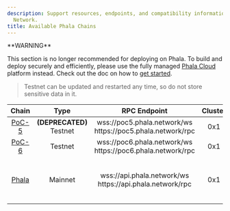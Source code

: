 ```yaml
---
description: Support resources, endpoints, and compatibility information for Phala
  Network.
title: Available Phala Chains
---
```



<Note type="danger">
**WARNING**

This section is no longer recommended for deploying on Phala. To build and deploy securely and efficiently, please use the fully managed [Phala Cloud](https://cloud.phala.network) platform instead. Check out the doc on how to [get started](/phala-cloud/getting-started/overview).
</Note>

> Testnet can be updated and restarted any time, so do not store sensitive data in it.

<table><thead><tr><th align="center">Chain</th><th width="158" align="center">Type</th><th width="272.40106201171875" align="center">RPC Endpoint</th><th align="center">Cluster</th><th width="192" align="center">Worker Endpoint</th></tr></thead><tbody><tr><td align="center"><a href="https://polkadot.js.org/apps/?rpc=wss%3A%2F%2Fpoc5.phala.network%2Fws#/explorer">PoC-5</a></td><td align="center"><strong>(DEPRECATED)</strong><br />Testnet</td><td align="center">wss://poc5.phala.network/ws<br />https://poc5.phala.network/rpc</td><td align="center">0x1</td><td align="center">https://poc5.phala.network/tee-api-1/</td></tr><tr><td align="center"><a href="https://polkadot.js.org/apps/?rpc=wss%3A%2F%2Fpoc6.phala.network%2Fws#/explorer">PoC-6</a></td><td align="center">Testnet</td><td align="center">wss://poc6.phala.network/ws<br />https://poc6.phala.network/rpc</td><td align="center">0x1</td><td align="center">https://phat-cluster-us.phala.network/poc6/pruntime/0xac5087e0</td></tr><tr><td align="center"><a href="https://polkadot.js.org/apps/?rpc=wss%3A%2F%2Fapi.phala.network%2Fws#/explorer">Phala</a></td><td align="center">Mainnet</td><td align="center">wss://api.phala.network/ws<br />https://api.phala.network/rpc</td><td align="center">0x1</td><td align="center"><p>https://phat-cluster-ca.phala.network/pruntime/0x04169c50<br /></p><p><code>many other workers</code></p></td></tr></tbody></table>

